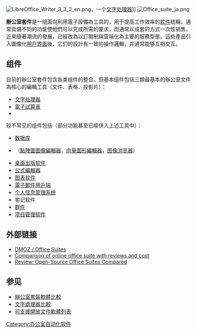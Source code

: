 {{Unreferenced|time=2014-08-01T22:20:24+00:00}}
{{NoteTA|G1=IT}}
[[File:LibreOffice_Writer_3_3_2_en.png|thumb]]，一个[[文字处理器|文字处理器]]]]
[[File:Office_suite_ja.png|thumb]]

'''辦公室套件'''是一组面向利用電子設備為工具的{{link-en|知識工作者|knowledge worker}}，用于提高工作效率的[[软件|软件]]統稱，通常具備不同的功能使他們可以完成所需的要求，而通常以成套的方式一次性销售，近來隨著潮流的發展，已經改為以訂閱制與雲端化為主要的服務型態。這些產品引入圖像化[[用户界面|用户界面]]後，它们的設計有一致的操作邏輯，并通常能够互相交互。

== 组件 ==
{{See also|辦公室套裝軟體比較#组件}}

目前的辦公室套件包含各类组件的整合。但基本组件包括三類最基本的辦公室文件為核心的編輯工具（文件、表格、投影片）：
* [[文字处理器|文字处理器]]
* [[電子試算表|電子試算表]]
* {{link-en|简报软体|presentation program}}

较不常见的组件包括（部分功能甚至已經併入上述工具中）：
* [[数据库|数据库]]
* {{link-en|图像套件|Graphics suite}}（[[點陣圖圖像編輯器|點陣圖圖像編輯器]]，[[向量圖形編輯器|向量圖形編輯器]]，[[图像浏览器|图像浏览器]]）
* [[桌面出版|桌面出版软件]]
* [[公式編輯器|公式編輯器]]
* [[图表软件|图表软件]]
* [[電子郵件用戶端|電子郵件用戶端]]
* [[个人信息管理系统|个人信息管理系统]]
* 笔记软件
* [[群件|群件]]
* [[项目管理软件|项目管理软件]]

== 外部链接 ==
* [http://www.dmoz.org/Computers/Software/Office_Suites/ DMOZ / Office Suites]{{en}}
* [http://www.pcmag.com/products/0%2C%2Ctqs%3D3CDB422BB1FE1251736923BD8B16980E81F74C38%2C00.asp?action=defaultadvancedquery&cid=1739&sid=1739&gridtitle=Recent%20Product%20Reviews&googlequery=q%3d%26mt823%3d21132%26start%3d0%26sort%3darticledate%26dir%3ddesc&stpdinglp=1 Comparison of online office suite with reviews and cost]{{dead link|date=2018年4月 |bot=InternetArchiveBot |fix-attempted=yes }}{{en}}
*[http://www.informationweek.com/news/software/enterpriseapps/showArticle.jhtml?articleID=212201932&pgno=1&queryText=&isPrev= Review: Open-Source Office Suites Compared]{{en}}

== 参见 ==
* [[辦公室套裝軟體比較|辦公室套裝軟體比較]]
* [[文字處理器比較|文字處理器比較]]
* [[可支援開放文件軟體列表|可支援開放文件軟體列表]]

{{办公室套装软件}}

[[Category:办公室自动化软件|Category:办公室自动化软件]]

{{软件小作品}}